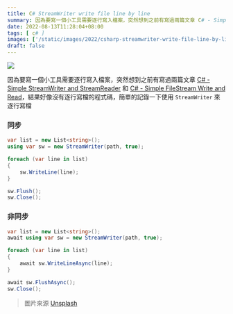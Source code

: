```yaml
---
title: C# StreamWriter write file line by line
summary: 因為要寫一個小工具需要逐行寫入檔案，突然想到之前有寫過兩篇文章 C# - Simple StreamWriter and StreamReader 和 C# - Simple FileStream Write and Read，結果好像沒有逐行寫檔的程式碼，簡單的記錄一下使用 StreamWriter 來逐行寫檔
date: 2022-08-13T11:28:04+08:00
tags: [ c# ]
images: ['/static/images/2022/csharp-streamwriter-write-file-line-by-line/cover.webp']
draft: false
---
```


![](/static/images/2022/csharp-streamwriter-write-file-line-by-line/cover.webp)

因為要寫一個小工具需要逐行寫入檔案，突然想到之前有寫過兩篇文章 [C# - Simple StreamWriter and StreamReader](https://blog.cashwu.com/blog/csharp-simple-filestream-write-and-read) 和 [C# - Simple FileStream Write and Read](https://blog.cashwu.com/blog/csharp-simple-streamwriter-and-streamreader)，結果好像沒有逐行寫檔的程式碼，簡單的記錄一下使用 `StreamWriter` 來逐行寫檔

### 同步

```csharp
var list = new List<string>();
using var sw = new StreamWriter(path, true);

foreach (var line in list)
{
    sw.WriteLine(line);
}

sw.Flush();
sw.Close();
```

### 非同步

```csharp
var list = new List<string>();
await using var sw = new StreamWriter(path, true);

foreach (var line in list)
{
	await sw.WriteLineAsync(line);
}

await sw.FlushAsync();
sw.Close();
```

> 圖片來源 [Unsplash](https://unsplash.com/photos/AVYo3X6XZYg?utm_source=unsplash&utm_medium=referral&utm_content=creditShareLink)